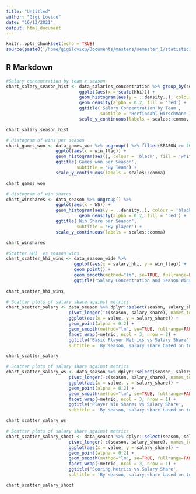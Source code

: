 ```yaml
---
title: "Untitled"
author: "Gigi Lovicu"
date: "16/12/2021"
output: html_document
---
```


```r
knitr::opts_chunk$set(echo = TRUE)
source(paste0('/home/gigilovicu/Documents/masters/semester_1/statistics/project_submission/code/stats_project_data.R'))
``` 

## R Markdown

```r
#Salary concentration by team x season
chart_salary_season_hist <- data_salaries_concentration %>% group_by(season, TEAM_ABBREVIATION) %>% summarise(hhi = first(salary_hhi)) %>% 
                            ggplot(aes(x = scale(hhi))) +
                            geom_histogram(aes(y = ..density..), colour = 'black', fill = 'white') +
                            geom_density(alpha = 0.2, fill = 'red') +
                            ggtitle('Salary Concentration by Team',
                                    subtitle = 'Herfindahl-Hirschmann Index, by season') +
                            scale_y_continuous(labels = scales::comma, )

chart_salary_season_hist

```

```r
# Histogram of wins per season
chart_games_won <- data_games_won %>% ungroup() %>% filter(SEASON >= 2005, SEASON <= 2017) %>% 
                   ggplot(aes(x = win_flag)) +
                   geom_histogram(aes(), colour = 'black', fill = 'white') +
                   ggtitle('Games won per Season',
                           subtitle = 'By Team') +
                   scale_y_continuous(labels = scales::comma)

chart_games_won

```

```r
# Histogram of win shares
chart_winshares <- data_season %>% ungroup() %>% 
                   ggplot(aes(x = WS)) +
                   geom_histogram(aes(y = ..density..), colour = 'black', fill = 'white') +
                            geom_density(alpha = 0.2, fill = 'red') +
                   ggtitle('Win Share per Season',
                           subtitle = 'By player') +
                   scale_y_continuous(labels = scales::comma)

chart_winshares

```

```r
#Scatter HHI  vs season wins
chart_scatter_hhi_wins <- data_season_wide %>% 
                          ggplot(aes(x = salary_hhi, y = win_flag)) +
                          geom_point() +
                          geom_smooth(method="lm", se=TRUE, fullrange=FALSE, level=0.95) +
                          ggtitle('Salary Concentration and Season Wins')
                          
chart_scatter_hhi_wins
```

```r
# Scatter plots of salary share against metrics
chart_scatter_salary <- data_season %>% dplyr::select(season, salary_share, OREB:TO) %>%
                        pivot_longer(-c(season, salary_share), names_to = 'metric') %>% 
                        ggplot(aes(x = value, y = salary_share)) +
                        geom_point(alpha = 0.2) +
                        geom_smooth(method="lm", se=TRUE, fullrange=FALSE, level=0.95) +
                        facet_wrap(~metric, ncol = 3, nrow = 2) +
                        ggtitle('Basic Player Metrics vs Salary Share',
                        subtitle = 'By season, salary share based on top 8 players (by minutes played)')

chart_scatter_salary
```

```r
# Scatter plots of salary share against metrics
chart_scatter_salary_ws <- data_season %>% dplyr::select(season, salary_share, OWS:WS) %>%
                        pivot_longer(-c(season, salary_share), names_to = 'metric') %>% 
                        ggplot(aes(x = value, y = salary_share)) +
                        geom_point(alpha = 0.2) +
                        geom_smooth(method="lm", se=TRUE, fullrange=FALSE, level=0.95) +
                        facet_wrap(~metric, ncol = 3, nrow = 1) +
                        ggtitle('Player Win Shares vs Salary Share',
                        subtitle = 'By season, salary share based on top 8 players (by minutes played)')

chart_scatter_salary_ws
```

```r
# Scatter plots of salary share against metrics
chart_scatter_salary_shoot <- data_season %>% dplyr::select(season, salary_share, FG_PCT:FT_PCT) %>%
                        pivot_longer(-c(season, salary_share), names_to = 'metric') %>% 
                        ggplot(aes(x = value, y = salary_share)) +
                        geom_point(alpha = 0.2) +
                        geom_smooth(method="lm", se=TRUE, fullrange=FALSE, level=0.95) +
                        facet_wrap(~metric, ncol = 3, nrow = 1) +
                        ggtitle('Scoring Metrics vs Salary Share',
                        subtitle = 'By season, salary share based on top 8 players (by minutes played)')

chart_scatter_salary_shoot
```
